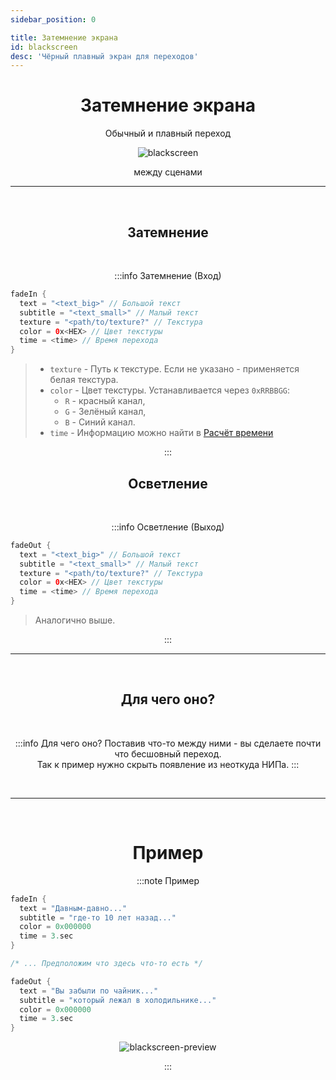 ```yaml
---
sidebar_position: 0

title: Затемнение экрана
id: blackscreen
desc: 'Чёрный плавный экран для переходов'
---
```


<div align="center">

# Затемнение экрана

Обычный и плавный переход

<div className="show" id="mask">

![blackscreen](@site/static/img/doc/titles/BlackScreen0.webp)

</div>

между сценами

---

<br />

## Затемнение

<br />

:::info Затемнение (Вход)
<div align="left">

```kts
fadeIn {
  text = "<text_big>" // Большой текст
  subtitle = "<text_small>" // Малый текст
  texture = "<path/to/texture?" // Текстура
  color = 0x<HEX> // Цвет текстуры
  time = <time> // Время перехода
}
```
> - `texture` - Путь к текстуре. Если не указано - применяется белая текстура.
> - `color` - Цвет текстуры. Устанавливается через `0xRRBBGG`:
>   - `R` - красный канал,
>   - `G` - Зелёный канал,
>   - `B` - Синий канал.
> - `time` - Информацию можно найти в [Расчёт времени](../../99-resources/4-time_value.mdx)
</div>
:::

<br />

## Осветление

<br />

:::info Осветление (Выход)
<div align="left">

```kts
fadeOut {
  text = "<text_big>" // Большой текст
  subtitle = "<text_small>" // Малый текст
  texture = "<path/to/texture?" // Текстура
  color = 0x<HEX> // Цвет текстуры
  time = <time> // Время перехода
}
```
> Аналогично выше.
</div>
:::

<br />

---

<br />

## Для чего оно?

<br />

:::info Для чего оно?
Поставив что-то между ними - вы сделаете почти что бесшовный переход.  
Так к пример нужно скрыть появление из неоткуда НИПа.
:::

<br />

---

<br />

# Пример

:::note Пример

<div align="left">

```kts
fadeIn {
  text = "Давным-давно..."
  subtitle = "где-то 10 лет назад..."
  color = 0x000000
  time = 3.sec
}

/* ... Предположим что здесь что-то есть */

fadeOut {
  text = "Вы забыли по чайник..."
  subtitle = "который лежал в холодильнике..."
  color = 0x000000
  time = 3.sec
}
```

</div>

<link rel="preload" as="image" href="@site/static/img/doc/cutscenes/BlackScreenPreview.gif" />

![blackscreen-preview](@site/static/img/doc/cutscenes/BlackScreenPreview.gif)

:::

</div>